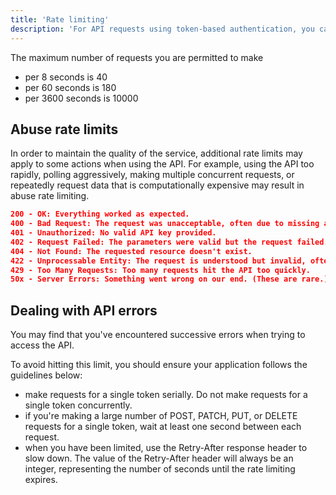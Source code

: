 ```yaml
---
title: 'Rate limiting'
description: 'For API requests using token-based authentication, you can make up to 10000 requests per hour.'
---
```


The maximum number of requests you are permitted to make

- per 8 seconds is 40
- per 60 seconds is 180
- per 3600 seconds is 10000


## Abuse rate limits

In order to maintain the quality of the service, additional rate limits may apply to some actions when using the API. For example, using the API too rapidly, polling aggressively, making multiple concurrent requests, or repeatedly request data that is computationally expensive may result in abuse rate limiting.

```json
200 - OK: Everything worked as expected.
400 - Bad Request: The request was unacceptable, often due to missing a required parameter.
401 - Unauthorized: No valid API key provided.
402 - Request Failed: The parameters were valid but the request failed.
404 - Not Found: The requested resource doesn't exist.
422 - Unprocessable Entity: The request is understood but invalid, often due to failed validation.
429 - Too Many Requests: Too many requests hit the API too quickly.
50x - Server Errors: Something went wrong on our end. (These are rare.)
```

## Dealing with API errors
You may find that you've encountered successive errors when trying to access the API.

<Note>

To avoid hitting this limit, you should ensure your application follows the guidelines below:

- make requests for a single token serially. Do not make requests for a single token concurrently.
- if you're making a large number of POST, PATCH, PUT, or DELETE requests for a single token, wait at least one second between each request.
- when you have been limited, use the Retry-After response header to slow down. The value of the Retry-After header will always be an integer, representing the number of seconds until the rate limiting expires.
</Note>